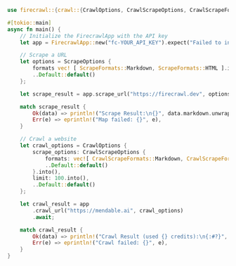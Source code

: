 ```rust Rust
use firecrawl::{crawl::{CrawlOptions, CrawlScrapeOptions, CrawlScrapeFormats}, FirecrawlApp, scrape::{ScrapeOptions, ScrapeFormats}};

#[tokio::main]
async fn main() {
    // Initialize the FirecrawlApp with the API key
    let app = FirecrawlApp::new("fc-YOUR_API_KEY").expect("Failed to initialize FirecrawlApp");

    // Scrape a URL
    let options = ScrapeOptions {
        formats vec! [ ScrapeFormats::Markdown, ScrapeFormats::HTML ].into(),
        ..Default::default()
    };

    let scrape_result = app.scrape_url("https://firecrawl.dev", options).await;

    match scrape_result {
        Ok(data) => println!("Scrape Result:\n{}", data.markdown.unwrap()),
        Err(e) => eprintln!("Map failed: {}", e),
    }

    // Crawl a website
    let crawl_options = CrawlOptions {
        scrape_options: CrawlScrapeOptions {
            formats: vec![ CrawlScrapeFormats::Markdown, CrawlScrapeFormats::HTML ].into(),
            ..Default::default()
        }.into(),
        limit: 100.into(),
        ..Default::default()
    };

    let crawl_result = app
        .crawl_url("https://mendable.ai", crawl_options)
        .await;

    match crawl_result {
        Ok(data) => println!("Crawl Result (used {} credits):\n{:#?}", data.credits_used, data.data),
        Err(e) => eprintln!("Crawl failed: {}", e),
    }
}
```

